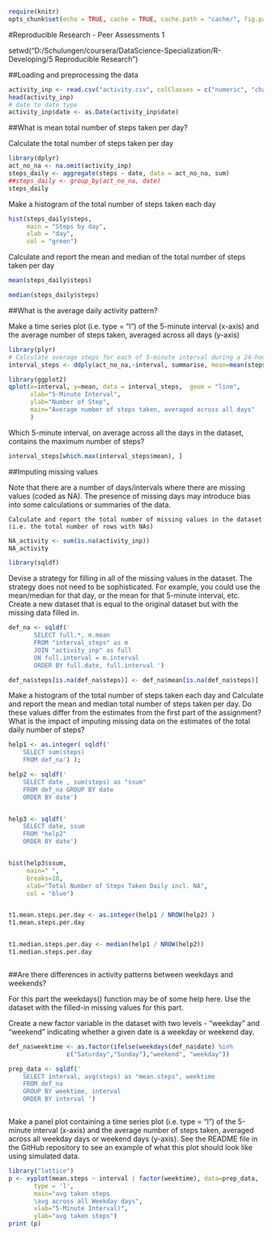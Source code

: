 ```r
require(knitr)
opts_chunk$set(echo = TRUE, cache = TRUE, cache.path = "cache/", fig.path = "figure/")
```


#Reproducible Research  -  Peer Assessments 1



setwd("D:/Schulungen/coursera/DataScience-Specialization/R-Developing/5 Reproducible Research")

##Loading and preprocessing the data

```r
activity_inp <- read.csv("activity.csv", colClasses = c("numeric", "character", "numeric"))
head(activity_inp)
# date to date type
activity_inp$date <- as.Date(activity_inp$date) 
```

##What is mean total number of steps taken per day?

Calculate the total number of steps taken per day

```r
library(dplyr)
act_no_na <- na.omit(activity_inp) 
steps_daily <- aggregate(steps ~ date, data = act_no_na, sum)
##steps_daily <- group_by(act_no_na, date)
steps_daily
```

Make a histogram of the total number of steps taken each day

```r
hist(steps_daily$steps, 
     main = "Steps by day", 
     xlab = "day", 
     col = "green")

```

Calculate and report the mean and median of the total number of steps taken per day

```r
mean(steps_daily$steps)

median(steps_daily$steps)

```


##What is the average daily activity pattern?

Make a time series plot (i.e. type = "l") of the 5-minute interval (x-axis) and the average number of steps taken, averaged across all days (y-axis)


```r
library(plyr)
# Calculate average steps for each of 5-minute interval during a 24-hour period
interval_steps <- ddply(act_no_na,~interval, summarise, mean=mean(steps))

library(ggplot2)
qplot(x=interval, y=mean, data = interval_steps,  geom = "line",
      xlab="5-Minute Interval",
      ylab="Number of Step",
      main="Average number of steps taken, averaged across all days"
      )

```

Which 5-minute interval, on average across all the days in the dataset, contains the maximum number of steps?

```r
interval_steps[which.max(interval_steps$mean), ]
```



##Imputing missing values

Note that there are a number of days/intervals where there are missing values (coded as NA). The presence of missing days may introduce bias into some calculations or summaries of the data.

    Calculate and report the total number of missing values in the dataset (i.e. the total number of rows with NAs)
    
```r
NA_activity <- sum(is.na(activity_inp))
NA_activity

library(sqldf)

```

Devise a strategy for filling in all of the missing values in the dataset. The strategy does not need to be sophisticated. For example, you could use the mean/median for that day, or the mean for that 5-minute interval, etc.
Create a new dataset that is equal to the original dataset but with the missing data filled in.
    
    
```r


def_na <- sqldf('  
       SELECT full.*, m.mean
       FROM "interval_steps" as m
       JOIN "activity_inp" as full
       ON full.interval = m.interval 
       ORDER BY full.date, full.interval ') 

def_na$steps[is.na(def_na$steps)] <- def_na$mean[is.na(def_na$steps)]
```    

Make a histogram of the total number of steps taken each day and Calculate and report the mean and median total number of steps taken per day. Do these values differ from the estimates from the first part of the assignment? What is the impact of imputing missing data on the estimates of the total daily number of steps?


```r

help1 <- as.integer( sqldf(' 
    SELECT sum(steps)  
    FROM def_na') );

help2 <- sqldf(' 
    SELECT date , sum(steps) as "ssum" 
    FROM def_na GROUP BY date 
    ORDER BY date') 


help3 <- sqldf('   
    SELECT date, ssum 
    FROM "help2"
    ORDER BY date') 


hist(help3$ssum, 
     main=" ",
     breaks=10,
     xlab="Total Number of Steps Taken Daily incl. NA",
     col = "blue")


t1.mean.steps.per.day <- as.integer(help1 / NROW(help2) )
t1.mean.steps.per.day


t1.median.steps.per.day <- median(help1 / NROW(help2))
t1.median.steps.per.day



```


##Are there differences in activity patterns between weekdays and weekends?

For this part the weekdays() function may be of some help here. Use the dataset with the filled-in missing values for this part.

Create a new factor variable in the dataset with two levels - "weekday" and "weekend" indicating whether a given date is a weekday or weekend day.




```r

def_na$weektime <- as.factor(ifelse(weekdays(def_na$date) %in% 
                c("Saturday","Sunday"),"weekend", "weekday"))

prep_data <- sqldf('   
    SELECT interval, avg(steps) as "mean.steps", weektime
    FROM def_na
    GROUP BY weektime, interval
    ORDER BY interval ')



```



Make a panel plot containing a time series plot (i.e. type = "l") of the 5-minute interval (x-axis) and the average number of steps taken, averaged across all weekday days or weekend days (y-axis). See the README file in the GitHub repository to see an example of what this plot should look like using simulated data.


```r

library("lattice")
p <- xyplot(mean.steps ~ interval | factor(weektime), data=prep_data, 
       type = 'l',
       main="avg taken steps 
       \avg across all Weekday days",
       xlab="5-Minute Interval)",
       ylab="avg taken steps")
print (p)  


```
